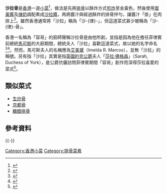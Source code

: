 {{Infobox prepared food
| name             = 沙拉骨 
| image            = File:Salad Pork Ribs.jpg
| caption          = 沙拉骨 
| alternate_name   = 
| country          = [[香港|香港]]
| course           = 
| type             = [[小菜|小菜]]
| served           = 熱
| main_ingredient  = [[排骨|排骨]]、[[蛋黃醬|蛋黃醬]]及[[煉奶|煉奶]]
| variations       = 
| other            = 
}}
'''沙拉骨'''是[[香港|香港]]一道[[小菜|小菜]]<ref>{{cite news |title=紅遍大牌檔　成名作半煎炸沙拉骨 |url=https://hk.lifestyle.appledaily.com/lifestyle/food/daily/article/20160406/19559123 |accessdate=2019-07-05 |work=蘋果日報 |date=2016-04-06 |archive-date=2019-07-05 |archive-url=https://web.archive.org/web/20190705121709/https://hk.lifestyle.appledaily.com/lifestyle/food/daily/article/20160406/19559123 |dead-url=no }}</ref>，做法是先將[[排骨|排骨]]以酥炸方式[[煎|煎]][[炸|炸]]至金黃色，然後使用[[蛋黃醬|蛋黃醬]]及[[煉奶|煉奶]]調配煮成[[沙拉醬|沙拉醬]]，再將醬汁與經過酥炸的排骨拌勻，讓醬汁「掛」在肉排上<ref>{{cite web |url=http://programme.tvb.com/lifestyle/pleasureandleisure/episode/20180713/#page-1 |title=都市閒情： 2018.07.13 - 三文魚柳新「煮」意 |date=2018-07-13 |access-date=2018-07-13 |language=zh-yue |archive-url=https://web.archive.org/web/20180713102928/http://programme.tvb.com/lifestyle/pleasureandleisure/episode/20180713/#page-1 |archive-date=2018-07-13 |dead-url=yes }}</ref>。雖然香港通常將「沙拉」稱為「沙-{律}-」，但這道菜式甚少被稱為「沙-{律}-骨」。

香港一名稱為「容哥」的廚師聲稱沙拉骨是由他所創，並指是因為他在擔任菲律賓前總統[[馬可斯|馬可斯]]的大廚期間，總統夫人「沙拉」喜歡這道菜式，故以她的名字命名<ref>{{cite news |url=http://blog.xuite.net/joshuawong/hkblog/176030804-%E3%80%8C%E5%AE%B9%E8%A8%98%E3%80%8D%E7%8D%B2%E7%B1%B3%E8%8A%9D%E8%93%AE%E6%8E%A8%E4%BB%8B+%E8%80%81%E9%97%86%E6%9B%BE%E4%BB%BB%E8%8F%B2%E5%9C%8B%E5%BE%A1%E5%BB%9A |title=「容記」獲米芝蓮推介 老闆曾任菲國御廚 |publisher=《[[明報|明報]]》 |date=2009-11-28 |language=zh-hant |access-date=2018-07-13 |archive-url=https://web.archive.org/web/20180812213723/http://blog.xuite.net/joshuawong/hkblog/176030804-%E3%80%8C%E5%AE%B9%E8%A8%98%E3%80%8D%E7%8D%B2%E7%B1%B3%E8%8A%9D%E8%93%AE%E6%8E%A8%E4%BB%8B+%E8%80%81%E9%97%86%E6%9B%BE%E4%BB%BB%E8%8F%B2%E5%9C%8B%E5%BE%A1%E5%BB%9A |archive-date=2018-08-12 |dead-url=yes }}</ref><ref>{{cite news |title=外脆內嫩吮得滋味　發明者原來是菲律賓總統前御廚 |url=https://www.hk01.com/%E9%A3%B2%E9%A3%9F/307986/%E6%B2%99%E6%8B%89%E9%AA%A8%E9%A3%9F%E8%AD%9C-%E5%A4%96%E8%84%86%E5%85%A7%E5%AB%A9%E5%90%AE%E5%BE%97%E6%BB%8B%E5%91%B3-%E7%99%BC%E6%98%8E%E8%80%85%E5%8E%9F%E4%BE%86%E6%98%AF%E8%8F%B2%E5%BE%8B%E8%B3%93%E7%B8%BD%E7%B5%B1%E5%89%8D%E5%BE%A1%E5%BB%9A |accessdate=2019-07-05 |work=香港01 |date=2019-03-19 |archive-date=2019-07-05 |archive-url=https://web.archive.org/web/20190705121516/https://www.hk01.com/%E9%A3%B2%E9%A3%9F/307986/%E6%B2%99%E6%8B%89%E9%AA%A8%E9%A3%9F%E8%AD%9C-%E5%A4%96%E8%84%86%E5%85%A7%E5%AB%A9%E5%90%AE%E5%BE%97%E6%BB%8B%E5%91%B3-%E7%99%BC%E6%98%8E%E8%80%85%E5%8E%9F%E4%BE%86%E6%98%AF%E8%8F%B2%E5%BE%8B%E8%B3%93%E7%B8%BD%E7%B5%B1%E5%89%8D%E5%BE%A1%E5%BB%9A |dead-url=no }}</ref>。然而，馬可斯夫人的名稱應為[[艾美黛|艾美黛]]（Imelda R. Marcos），並無「沙拉」的稱號。另有指「沙拉」其實是指[[英國|英國]][[安德魯王子_(約克公爵)|約克公爵]]夫人「[[莎拉·佛格森|莎拉·佛格森]]」（Sarah, Duchess of York），是公爵伉儷訪問菲律賓期間「容哥」創作而深得莎拉喜愛的菜式<ref>{{cite news |url=http://www.hkdailynews.com.hk:80/life.php?id=97256 |deadurl=yes |title=生活副刊：燒肉大王 |newspaper=《[[新報_(香港)|新報]]》|date=2010-04 |language=zh-hant }}</ref>。

==類似菜式==
*[[生炒骨|生炒骨]]
*[[京都骨|京都骨]]
*[[糖醋排骨|糖醋排骨]]

==參考資料==
{{reflist}}

{{-}}

[[Category:香港小菜|Category:香港小菜]]
[[Category:排骨菜肴|Category:排骨菜肴]]